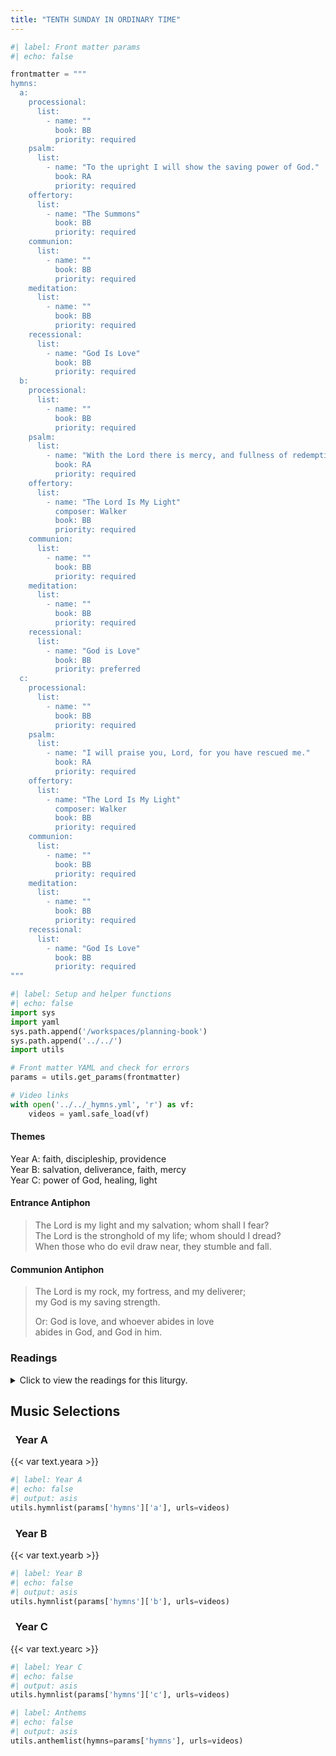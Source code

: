```yaml
---
title: "TENTH SUNDAY IN ORDINARY TIME"
---
```


```python
#| label: Front matter params
#| echo: false

frontmatter = """
hymns:
  a:
    processional:
      list:
        - name: ""
          book: BB
          priority: required
    psalm:
      list:
        - name: "To the upright I will show the saving power of God."
          book: RA
          priority: required
    offertory:
      list:
        - name: "The Summons"
          book: BB
          priority: required
    communion:
      list:
        - name: ""
          book: BB
          priority: required
    meditation:
      list:
        - name: ""
          book: BB
          priority: required
    recessional:
      list:
        - name: "God Is Love"
          book: BB
          priority: required
  b:
    processional:
      list:
        - name: ""
          book: BB
          priority: required
    psalm:
      list:
        - name: "With the Lord there is mercy, and fullness of redemption."
          book: RA
          priority: required
    offertory:
      list:
        - name: "The Lord Is My Light"
          composer: Walker
          book: BB
          priority: required
    communion:
      list:
        - name: ""
          book: BB
          priority: required
    meditation:
      list:
        - name: ""
          book: BB
          priority: required
    recessional:
      list:
        - name: "God is Love"
          book: BB
          priority: preferred
  c:
    processional:
      list:
        - name: ""
          book: BB
          priority: required
    psalm:
      list:
        - name: "I will praise you, Lord, for you have rescued me."
          book: RA
          priority: required
    offertory:
      list:
        - name: "The Lord Is My Light"
          composer: Walker
          book: BB
          priority: required
    communion:
      list:
        - name: ""
          book: BB
          priority: required
    meditation:
      list:
        - name: ""
          book: BB
          priority: required
    recessional:
      list:
        - name: "God Is Love"
          book: BB
          priority: required
"""
```

```python
#| label: Setup and helper functions
#| echo: false
import sys
import yaml
sys.path.append('/workspaces/planning-book')
sys.path.append('../../')
import utils

# Front matter YAML and check for errors
params = utils.get_params(frontmatter)

# Video links
with open('../../_hymns.yml', 'r') as vf:
    videos = yaml.safe_load(vf)
```

:::  {.red}
#### **Themes**
:::

[Year A:]{.red} faith, discipleship, providence  
[Year B:]{.red} salvation, deliverance, faith, mercy  
[Year C:]{.red} power of God, healing, light  

:::  {.red}
#### **Entrance Antiphon**
:::

> The Lord is my light and my salvation; whom shall I fear?  
> The Lord is the stronghold of my life; whom should I dread?  
> When those who do evil draw near, they stumble and fall.  

:::  {.red}
#### **Communion Antiphon**
:::

> The Lord is my rock, my fortress, and my deliverer;  
> my God is my saving strength.  
>  
> [Or:]{.red}
> God is love, and whoever abides in love  
> abides in God, and God in him.  

:::: {.content-visible when-format="html"}
::: {.red}
### Readings
:::

<details>
  <summary>Click to view the readings for this liturgy.</summary>

::: {.red}
### &nbsp; Year A

#### First Reading [PASSAGE]{style="float:right" .small}
:::

Text  
&emsp; indented as needed

***

::: {.red}
#### Responsorial Psalm [PASSAGE]{style="float:right" .small}
:::

**[℟.]{.red}** **REFRAIN**  

Verse one,  
&emsp; indented as needed. **[℟.]{.red}**  

Verse two,  
&emsp; and so on as needed. **[℟.]{.red}**  

Verse three,  
&emsp; and so on as needed. **[℟.]{.red}**  

Verse four,  
&emsp; and so on as needed. **[℟.]{.red}**  

***

::: {.red}
#### Second Reading [PASSAGE]{style="float:right" .small}
:::

Text

***

::: {.red}
#### Gospel Acclamation [PASSAGE]{style="float:right" .small}
:::

**[℟.]{.red}** **Alleluia, alleluia.**  
Verse **[℟.]{.red}**

***

::: {.red}
#### Gospel [PASSAGE]{style="float:right" .small}
:::

Text

::: {.centered}
{{< var symbols.cross >}} &nbsp; {{< var symbols.cross >}} &nbsp; {{< var symbols.cross >}}
:::

::: {.red}
### &nbsp; Year B

#### First Reading [Genesis 3:9-15]{style="float:right" .small}
:::

After the man, Adam, had eaten of the tree,  
the LORD God called to the man and asked him, "Where are you?"  
He answered, "I heard you in the garden;  
but I was afraid, because I was naked,  
so I hid myself."  
Then he asked, "Who told you that you were naked?  
You have eaten, then,  
from the tree of which I had forbidden you to eat!"  
The man replied, "The woman whom you put here with me—  
she gave me fruit from the tree, and so I ate it."  
The LORD God then asked the woman,  
"Why did you do such a thing?"  
The woman answered, "The serpent tricked me into it, so I ate it."  

Then the LORD God said to the serpent:  
"Because you have done this, you shall be banned  
from all the animals  
and from all the wild creatures;  
on your belly shall you crawl,  
and dirt shall you eat  
all the days of your life.  
I will put enmity between you and the woman,  
and between your offspring and hers;  
he will strike at your head,  
while you strike at his heel."  

***

::: {.red}
#### Responsorial Psalm [Psalm 130:1-2, 3-4, 5-6, 7-8]{style="float:right" .small}
:::

**[℟.]{.red}** **With the Lord there is mercy, and fullness of redemption.**  

Out of the depths I cry to you, O LORD;  
LORD, hear my voice!  
Let your ears be attentive  
to my voice in supplication. **[℟.]{.red}**  

If you, O LORD, mark iniquities,  
LORD, who can stand?  
But with you is forgiveness,  
that you may be revered. **[℟.]{.red}**  

I trust in the LORD;  
my soul trusts in his word.  
More than sentinels wait for the dawn,  
let Israel wait for the LORD. **[℟.]{.red}**  

For with the LORD is kindness  
and with him is plenteous redemption  
and he will redeem Israel  
from all their iniquities. **[℟.]{.red}**  

***

::: {.red}
#### Second Reading [2 Corinthians 4:13—5:1]{style="float:right" .small}
:::

Brothers and sisters:  
Since we have the same spirit of faith,  
according to what is written, *I believed, therefore I spoke*,  
we too believe and therefore we speak,  
knowing that the one who raised the Lord Jesus  
will raise us also with Jesus  
and place us with you in his presence.  
Everything indeed is for you,  
so that the grace bestowed in abundance on more and more people  
may cause the thanksgiving to overflow for the glory of God.  
Therefore, we are not discouraged;  
rather, although our outer self is wasting away,  
our inner self is being renewed day by day.  
For this momentary light affliction  
is producing for us an eternal weight of glory  
beyond all comparison,  
as we look not to what is seen but to what is unseen;  
for what is seen is transitory, but what is unseen is eternal.  
For we know that if our earthly dwelling, a tent,  
should be destroyed,  
we have a building from God,  
a dwelling not made with hands, eternal in heaven.  

***

::: {.red}
#### Gospel Acclamation [John 12:31b-32]{style="float:right" .small}
:::

**[℟.]{.red}** **Alleluia, alleluia.**  
Now the ruler of the world will be driven out, says the Lord;  
and when I am lifted up from the earth, I will draw everyone to myself. **[℟.]{.red}**  

***

::: {.red}
#### Gospel [Mark 3:20-35]{style="float:right" .small}
:::

Jesus came home with his disciples.  
Again the crowd gathered,  
making it impossible for them even to eat.  
When his relatives heard of this they set out to seize him,  
for they said, "He is out of his mind."  
The scribes who had come from Jerusalem said,  
"He is possessed by Beelzebul,"  
and "By the prince of demons he drives out demons."  

Summoning them, he began to speak to them in parables,  
"How can Satan drive out Satan?  
If a kingdom is divided against itself,  
that kingdom cannot stand.  
And if a house is divided against itself,  
that house will not be able to stand.  
And if Satan has risen up against himself  
and is divided, he cannot stand;  
that is the end of him.  
But no one can enter a strong man's house to plunder his property  
unless he first ties up the strong man.  
Then he can plunder the house.  
Amen, I say to you,  
all sins and all blasphemies that people utter will be  
forgiven them.  
But whoever blasphemes against the Holy Spirit  
will never have forgiveness,  
but is guilty of an everlasting sin."  
For they had said, "He has an unclean spirit."  

His mother and his brothers arrived.  
Standing outside they sent word to him and called him.  
A crowd seated around him told him,  
"Your mother and your brothers and your sisters  
are outside asking for you."  
But he said to them in reply,  
"Who are my mother and my brothers?"  
And looking around at those seated in the circle he said,  
"Here are my mother and my brothers.  
For whoever does the will of God  
is my brother and sister and mother."  

::: {.centered}
{{< var symbols.cross >}} &nbsp; {{< var symbols.cross >}} &nbsp; {{< var symbols.cross >}}
:::

::: {.red}
### &nbsp; Year C

#### First Reading [PASSAGE]{style="float:right" .small}
:::

Text  
&emsp; indented as needed.

***

::: {.red}
#### Responsorial Psalm [PASSAGE]{style="float:right" .small}
:::

**[℟.]{.red}** **REFRAIN**  

Verse one,  
&emsp; indented as needed. **[℟.]{.red}**  

Verse two,  
&emsp; and so on as needed. **[℟.]{.red}**  

Verse three,  
&emsp; indented as needed. **[℟.]{.red}**  

Verse four,  
&emsp; and so on as needed. **[℟.]{.red}**  

***

::: {.red}
#### Second Reading [PASSAGE]{style="float:right" .small}
:::

Text

***

::: {.red}
#### Gospel Acclamation [PASSAGE]{style="float:right" .small}
:::

**[℟.]{.red}** **Alleluia, alleluia.**  
Verse **[℟.]{.red}** 

***

::: {.red}
#### Gospel [PASSAGE]{style="float:right" .small}
:::

Text

::: {.centered}
{{< var symbols.cross >}} &nbsp; {{< var symbols.cross >}} &nbsp; {{< var symbols.cross >}}
:::

</details>
::::

::: {.red}
## Music Selections
:::

::: {.titlered}
### &nbsp; Year A
:::
{{< var text.yeara >}}

```python
#| label: Year A
#| echo: false
#| output: asis
utils.hymnlist(params['hymns']['a'], urls=videos)
```

::: {.titlered}
### &nbsp; Year B
:::
{{< var text.yearb >}}

```python
#| label: Year B
#| echo: false
#| output: asis
utils.hymnlist(params['hymns']['b'], urls=videos)
```

::: {.titlered}
### &nbsp; Year C
:::
{{< var text.yearc >}}

```python
#| label: Year C
#| echo: false
#| output: asis
utils.hymnlist(params['hymns']['c'], urls=videos)
```


```python
#| label: Anthems
#| echo: false
#| output: asis
utils.anthemlist(hymns=params['hymns'], urls=videos)
```
